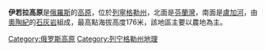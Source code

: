 '''伊若拉高原'''是[[俄羅斯|俄羅斯]]的[[高原|高原]]，位於[[列寧格勒州|列寧格勒州]]，北面是[[芬蘭灣|芬蘭灣]]，南面是[[盧加河|盧加河]]，由[[奧陶紀|奧陶紀]]的[[石灰岩|石灰岩]]組成，最高點海拔高度176米，該地區主要以農地為主。

{{Russia-geo-stub}}
[[Category:俄罗斯高原|Category:俄罗斯高原]]
[[Category:列宁格勒州地理|Category:列宁格勒州地理]]